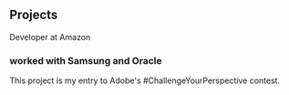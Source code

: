 ## Projects

<ProjectCard bg="linear-gradient(to right, #D4145A 0%, #FBB03B 100%)"> Developer at Amazon </ProjectCard>

### worked with Samsung and Oracle

<ProjectCard title="Freiheit" link="https://www.behance.net/gallery/58937147/Freiheit" bg="linear-gradient(to right, #D4145A 0%, #FBB03B 100%)">
This project is my entry to Adobe's #ChallengeYourPerspective contest.
</ProjectCard>